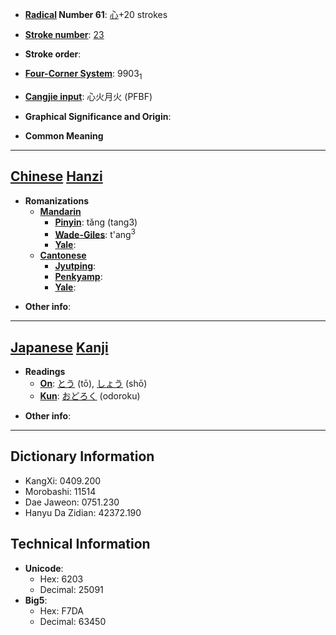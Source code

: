 * '''[[Wiktionary:Chinese radical index| Radical]] Number 61''': [[Wiktionary:Chinese radical index 心|心]]+20 strokes

* '''[[Wiktionary:Chinese total strokes index|Stroke number]]''': [[Wiktionary:Chinese total strokes index 23|23]]

* '''Stroke order''': 

* '''[[Wiktionary:Chinese four corner index|Four-Corner System]]''': 9903<sub>1</sub>

* '''[[Wiktionary:Chinese Cangjie index|Cangjie input]]''': 心火月火 (PFBF)

* '''Graphical Significance and Origin''': 

* '''Common Meaning'''

----

== [[Chinese]] [[Hanzi]] ==

* '''Romanizations'''
** '''[[Mandarin]]'''
*** '''[[Pinyin]]''': tǎng (tang3)
*** '''[[Wade-Giles]]''': t'ang<sup>3</sup>
*** '''[[Yale]]''': 
** '''[[Cantonese]]'''
*** '''[[Jyutping]]''':
*** '''[[Penkyamp]]''': 
*** '''[[Yale]]''': 

* '''Other info''': 

----

== [[Japanese]] [[Kanji]] ==

* '''Readings'''
** '''[[On]]''': [[とう]] (tō), [[しょう]] (shō)
** '''[[Kun]]''': [[おどろく]] (odoroku)

* '''Other info''':  

----

== Dictionary Information ==

* KangXi: 0409.200
* Morobashi: 11514
* Dae Jaweon: 0751.230
* Hanyu Da Zidian: 42372.190

== Technical Information ==

* '''Unicode''':
** Hex: 6203
** Decimal: 25091
* '''Big5''':
** Hex: F7DA
** Decimal: 63450